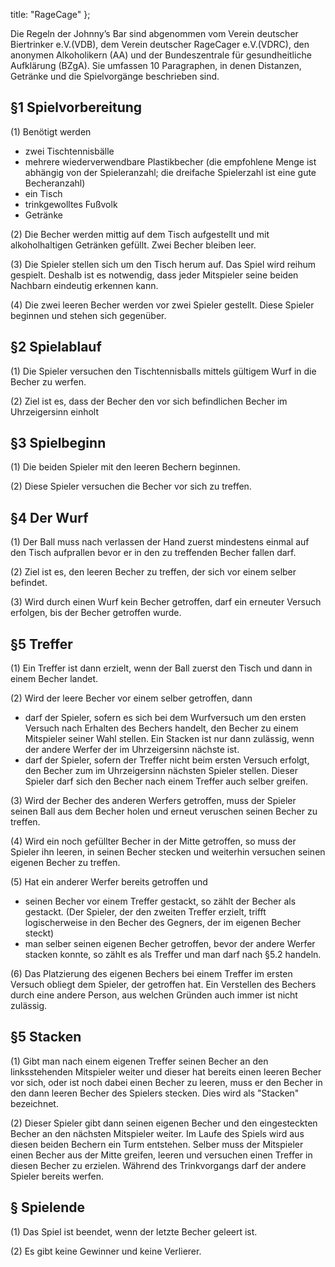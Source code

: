   title: "RageCage"
};

Die Regeln der Johnny’s Bar sind abgenommen vom Verein deutscher Biertrinker e.V.(VDB), dem Verein deutscher RageCager e.V.(VDRC), den anonymen Alkoholikern (AA) und der Bundeszentrale für gesundheitliche Aufklärung (BZgA).
Sie umfassen 10 Paragraphen, in denen Distanzen, Getränke und die Spielvorgänge beschrieben sind.

## §1 Spielvorbereitung

(1) Benötigt werden

- zwei Tischtennisbälle
- mehrere wiederverwendbare Plastikbecher (die empfohlene Menge ist abhängig von der Spieleranzahl; die dreifache Spielerzahl ist eine gute Becheranzahl)
- ein Tisch
- trinkgewolltes Fußvolk
- Getränke

(2) Die Becher werden mittig auf dem Tisch aufgestellt und mit alkoholhaltigen Getränken gefüllt. Zwei Becher bleiben leer.

(3) Die Spieler stellen sich um den Tisch herum auf. Das Spiel wird reihum gespielt. Deshalb ist es notwendig, dass jeder Mitspieler seine beiden Nachbarn eindeutig erkennen kann.

(4) Die zwei leeren Becher werden vor zwei Spieler gestellt. Diese Spieler beginnen und stehen sich gegenüber.


## §2 Spielablauf

(1) Die Spieler versuchen den Tischtennisballs mittels gültigem Wurf in die Becher zu werfen.

(2) Ziel ist es, dass der Becher den vor sich befindlichen Becher im Uhrzeigersinn einholt

## §3 Spielbeginn

(1) Die beiden Spieler mit den leeren Bechern beginnen.

(2) Diese Spieler versuchen die Becher vor sich zu treffen.

## §4 Der Wurf

(1) Der Ball muss nach verlassen der Hand zuerst mindestens einmal auf den Tisch aufprallen bevor er in den zu treffenden Becher fallen darf.

(2) Ziel ist es, den leeren Becher zu treffen, der sich vor einem selber befindet.

(3) Wird durch einen Wurf kein Becher getroffen, darf ein erneuter Versuch erfolgen, bis der Becher getroffen wurde.



## §5 Treffer

(1) Ein Treffer ist dann erzielt, wenn der Ball zuerst den Tisch und dann in einem Becher landet.

(2) Wird der leere Becher vor einem selber getroffen, dann

- darf der Spieler, sofern es sich bei dem Wurfversuch um den ersten Versuch nach Erhalten des Bechers handelt, den Becher zu einem Mitspieler seiner Wahl stellen. Ein Stacken ist nur dann zulässig, wenn der andere Werfer der im Uhrzeigersinn nächste ist.
- darf der Spieler, sofern der Treffer nicht beim ersten Versuch erfolgt, den Becher zum im Uhrzeigersinn nächsten Spieler stellen. Dieser Spieler darf sich den Becher nach einem Treffer auch selber greifen.

(3) Wird der Becher des anderen Werfers getroffen, muss der Spieler seinen Ball aus dem Becher holen und erneut veruschen seinen Becher zu treffen.

(4) Wird ein noch gefüllter Becher in der Mitte getroffen, so muss der Spieler ihn leeren, in seinen Becher stecken und weiterhin versuchen seinen eigenen Becher zu treffen.

(5) Hat ein anderer Werfer bereits getroffen und

- seinen Becher vor einem Treffer gestackt, so zählt der Becher als gestackt. (Der Spieler, der den zweiten Treffer erzielt, trifft logischerweise in den Becher des Gegners, der im eigenen Becher steckt)
- man selber seinen eigenen Becher getroffen, bevor der andere Werfer stacken konnte, so zählt es als Treffer und man darf nach §5.2 handeln.

(6) Das Platzierung des eigenen Bechers bei einem Treffer im ersten Versuch obliegt dem Spieler, der getroffen hat. Ein Verstellen des Bechers durch eine andere Person, aus welchen Gründen auch immer ist nicht zulässig. 


## §5 Stacken

(1) Gibt man nach einem eigenen Treffer seinen Becher an den linksstehenden Mitspieler weiter und dieser hat bereits einen leeren Becher vor sich, oder ist noch dabei einen Becher zu leeren, muss er den Becher in den dann leeren Becher des Spielers stecken. Dies wird als "Stacken" bezeichnet.

(2) Dieser Spieler gibt dann seinen eigenen Becher und den eingesteckten Becher an den nächsten Mitspieler weiter. Im Laufe des Spiels wird aus diesen beiden Bechern ein Turm entstehen. Selber muss der Mitspieler einen Becher aus der Mitte greifen, leeren und versuchen einen Treffer in diesen Becher zu erzielen. Während des Trinkvorgangs darf der andere Spieler bereits werfen.


## § Spielende

(1) Das Spiel ist beendet, wenn der letzte Becher geleert ist.

(2) Es gibt keine Gewinner und keine Verlierer.
